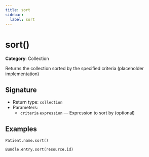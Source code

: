 ```yaml
---
title: sort
sidebar:
  label: sort
---
```


# sort()

**Category**: Collection

Returns the collection sorted by the specified criteria (placeholder implementation)

## Signature

- Return type: `collection`
- Parameters:
  - `criteria` `expression` — Expression to sort by (optional)

## Examples

```fhirpath
Patient.name.sort()
```

```fhirpath
Bundle.entry.sort(resource.id)
```

